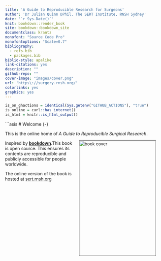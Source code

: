 ```yaml
--- 
title: 'A Guide to Reproducible Research for Surgeons'
author: 'Dr Julian Quinn DPhil, The SERT Institute, RNSH Sydney'
date: '`r Sys.Date()`'
knit: bookdown::render_book
site: bookdown::bookdown_site
documentclass: krantz
monofont: "Source Code Pro"
monofontoptions: "Scale=0.7"
bibliography:
  - refs.bib
  - packages.bib
biblio-style: apalike
link-citations: yes
description: ""
github-repo: ""
cover-image: "images/cover.png"
url: 'https\://surgery.rnsh.org/'
colorlinks: yes
graphics: yes
---
```


```r
is_on_ghactions = identical(Sys.getenv("GITHUB_ACTIONS"), "true")
is_online = curl::has_internet()
is_html = knitr::is_html_output()
```

```asis
# Welcome {-}

This is the online home of *A Guide to Reproducible Surgical Research*.

<a href=""><img src="images/cover.png" width="250" height="375" alt="book cover" align="right" style="margin: 0 1em 0 1em" /></a>

Inspired by [**bookdown**](https://github.com/rstudio/bookdown).This book is open source.
This ensures its contents are reproducible and publicly accessible for people worldwide.

The  online version of the book is hosted at [sert.rnsh.org](https://sert.rnsh.org) 


